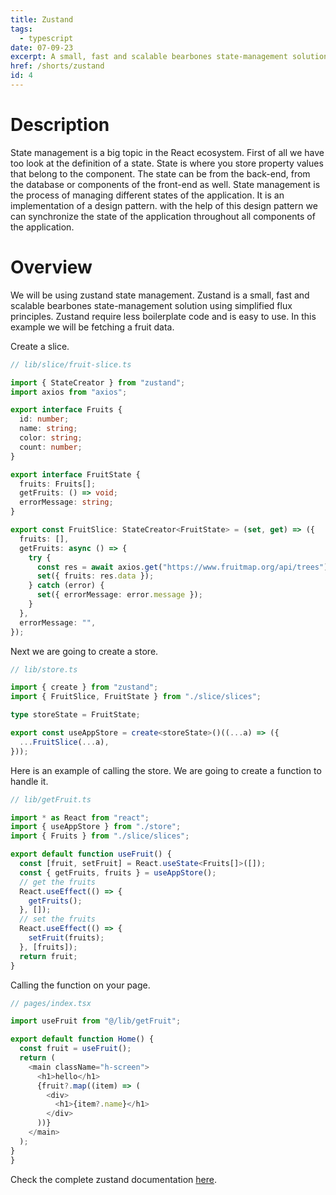 ```yaml
---
title: Zustand
tags:
  - typescript
date: 07-09-23
excerpt: A small, fast and scalable bearbones state-management solution using simplified flux principles.
href: /shorts/zustand
id: 4
---
```


# Description

State management is a big topic in the React ecosystem.
First of all we have too look at the definition of a state. State is where you store property values that belong to the component.
The state can be from the back-end, from the database or components of the front-end as well.
State management is the process of managing different states of the application. It is an implementation of a design pattern.
with the help of this design pattern we can synchronize the state of the application throughout all components of the application.

# Overview

We will be using zustand state management. Zustand is a small, fast and scalable bearbones state-management solution using simplified flux principles.
Zustand require less boilerplate code and is easy to use. In this example we will be fetching a fruit data.

Create a slice.

<Copy />

```ts
// lib/slice/fruit-slice.ts

import { StateCreator } from "zustand";
import axios from "axios";

export interface Fruits {
  id: number;
  name: string;
  color: string;
  count: number;
}

export interface FruitState {
  fruits: Fruits[];
  getFruits: () => void;
  errorMessage: string;
}

export const FruitSlice: StateCreator<FruitState> = (set, get) => ({
  fruits: [],
  getFruits: async () => {
    try {
      const res = await axios.get("https://www.fruitmap.org/api/trees");
      set({ fruits: res.data });
    } catch (error) {
      set({ errorMessage: error.message });
    }
  },
  errorMessage: "",
});
```

Next we are going to create a store.

<Copy />

```ts
// lib/store.ts

import { create } from "zustand";
import { FruitSlice, FruitState } from "./slice/slices";

type storeState = FruitState;

export const useAppStore = create<storeState>()((...a) => ({
  ...FruitSlice(...a),
}));
```

Here is an example of calling the store. We are going to create a function to handle it.

<Copy />

```ts
// lib/getFruit.ts

import * as React from "react";
import { useAppStore } from "./store";
import { Fruits } from "./slice/slices";

export default function useFruit() {
  const [fruit, setFruit] = React.useState<Fruits[]>([]);
  const { getFruits, fruits } = useAppStore();
  // get the fruits
  React.useEffect(() => {
    getFruits();
  }, []);
  // set the fruits
  React.useEffect(() => {
    setFruit(fruits);
  }, [fruits]);
  return fruit;
}
```

Calling the function on your page.

<Copy />

```ts
// pages/index.tsx

import useFruit from "@/lib/getFruit";

export default function Home() {
  const fruit = useFruit();
  return (
    <main className="h-screen">
      <h1>hello</h1>
      {fruit?.map((item) => (
        <div>
          <h1>{item?.name}</h1>
        </div>
      ))}
    </main>
  );
}
}
```

Check the complete zustand documentation [here]("https://github.com/pmndrs/zustand").
